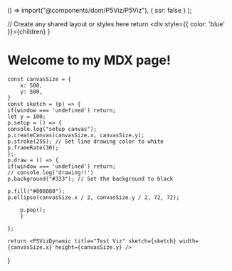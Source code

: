 
  () => import("@components/dom/P5Viz/P5Viz"),
  { ssr: false }
);

  // Create any shared layout or styles here
  return <div style={{ color: 'blue' }}>{children}</div>
}
 
# Welcome to my MDX page!

    const canvasSize = { 
        x: 500,
        y: 500,
    }
    const sketch = (p) => {
    if(window === 'undefined') return;
    let y = 100;
    p.setup = () => {
    console.log("setup canvas");
    p.createCanvas(canvasSize.x, canvasSize.y);
    p.stroke(255); // Set line drawing color to white
    p.frameRate(30);
    };
    p.draw = () => {
    if(window === 'undefined') return;
    // console.log('drawing!!')
    p.background("#333"); // Set the background to black
    
    p.fill("#008080");
    p.ellipse(canvasSize.x / 2, canvasSize.y / 2, 72, 72);

        p.pop();
        }

    };

    return <P5VizDynamic title="Test Viz" sketch={sketch} width={canvasSize.x} height={canvasSize.y} />

}

<TestViz />
